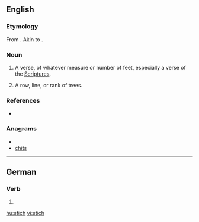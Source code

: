 {{also|Stich}}
==English==

===Etymology===
From {{etyl|grc}} {{term|στίχος||line, row, verse|sc=Polytonic|tr=stikhos|lang=grc}}. Akin to {{term|στείχω||I go|sc=Polytonic|tr=steikhō|lang=grc}}.

===Noun===
{{en-noun}}

# {{obsolete}} A verse, of whatever measure or number of feet, especially a verse of the [[Scriptures]].
# {{obsolete}} A row, line, or rank of trees.

===References===
* {{R:1913}}

===Anagrams===
* {{alphagram|chist}}
* [[chits#English|chits]]

----

==German==

===Verb===
{{infl|de}}

# {{de-verb form of|stechen|i|s}}

[[hu:stich]]
[[vi:stich]]
